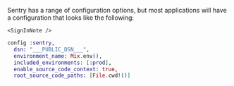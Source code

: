 Sentry has a range of configuration options, but most applications will have a configuration that looks like the following:

    <SignInNote />

```elixir {filename:config/config.exs}
config :sentry,
  dsn: "___PUBLIC_DSN___",
  environment_name: Mix.env(),
  included_environments: [:prod],
  enable_source_code_context: true,
  root_source_code_paths: [File.cwd!()]
```
